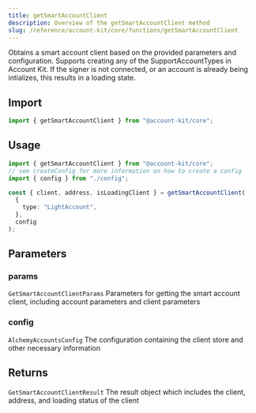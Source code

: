 ```yaml
---
title: getSmartAccountClient
description: Overview of the getSmartAccountClient method
slug: /reference/account-kit/core/functions/getSmartAccountClient
---
```



Obtains a smart account client based on the provided parameters and configuration. Supports creating any of the SupportAccountTypes in Account Kit.
If the signer is not connected, or an account is already being intializes, this results in a loading state.

## Import

```ts
import { getSmartAccountClient } from "@account-kit/core";
```

## Usage

```ts
import { getSmartAccountClient } from "@account-kit/core";
// see createConfig for more information on how to create a config
import { config } from "./config";

const { client, address, isLoadingClient } = getSmartAccountClient(
  {
    type: "LightAccount",
  },
  config
);
```

## Parameters

### params

`GetSmartAccountClientParams`
Parameters for getting the smart account client, including account parameters and client parameters

### config

`AlchemyAccountsConfig`
The configuration containing the client store and other necessary information

## Returns

`GetSmartAccountClientResult`
The result object which includes the client, address, and loading status of the client

